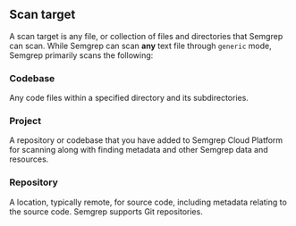 ## Scan target

A scan target is any file, or collection of files and directories that Semgrep can scan. While Semgrep can scan **any** text file through `generic` mode, Semgrep primarily scans the following:

### Codebase

Any code files within a specified directory and its subdirectories.

### Project

A repository or codebase that you have added to Semgrep Cloud Platform for scanning along with finding metadata and other Semgrep data and resources.

### Repository

A location, typically remote, for source code, including metadata relating to the source code. Semgrep supports Git repositories.